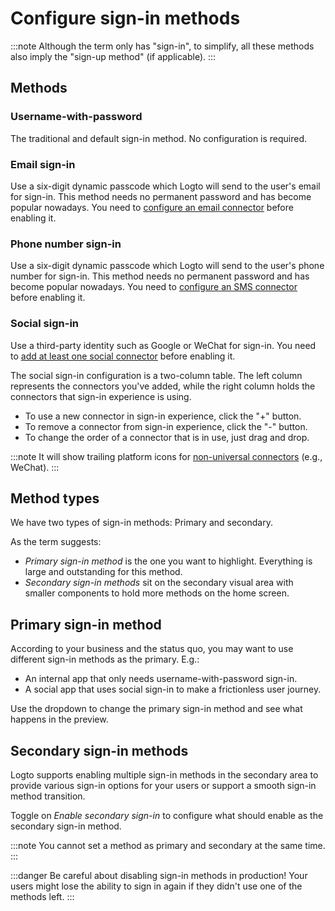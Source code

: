 
# Configure sign-in methods

:::note
Although the term only has "sign-in", to simplify, all these methods also imply the "sign-up method" (if applicable).
:::

<SaveChanges />

## Methods

### Username-with-password

The traditional and default sign-in method. No configuration is required.

### Email sign-in

Use a six-digit dynamic passcode which Logto will send to the user's email for sign-in. This method needs no permanent password and has become popular nowadays. You need to [configure an email connector](#) before enabling it.

### Phone number sign-in

Use a six-digit dynamic passcode which Logto will send to the user's phone number for sign-in. This method needs no permanent password and has become popular nowadays. You need to [configure an SMS connector](#) before enabling it.

### Social sign-in

Use a third-party identity such as Google or WeChat for sign-in. You need to [add at least one social connector](#) before enabling it.

The social sign-in configuration is a two-column table. The left column represents the connectors you've added, while the right column holds the connectors that sign-in experience is using.

- To use a new connector in sign-in experience, click the "+" button.
- To remove a connector from sign-in experience, click the "-" button.
- To change the order of a connector that is in use, just drag and drop.

:::note
It will show trailing platform icons for [non-universal connectors](#) (e.g., WeChat).
:::

## Method types

We have two types of sign-in methods: Primary and secondary.

As the term suggests: 

- *Primary sign-in method* is the one you want to highlight. Everything is large and outstanding for this method.
- *Secondary sign-in methods* sit on the secondary visual area with smaller components to hold more methods on the home screen.

## Primary sign-in method

According to your business and the status quo, you may want to use different sign-in methods as the primary. E.g.:

- An internal app that only needs username-with-password sign-in.
- A social app that uses social sign-in to make a frictionless user journey.

Use the dropdown to change the primary sign-in method and see what happens in the preview.

## Secondary sign-in methods

Logto supports enabling multiple sign-in methods in the secondary area to provide various sign-in options for your users or support a smooth sign-in method transition.

Toggle on *Enable secondary sign-in* to configure what should enable as the secondary sign-in method.

:::note
You cannot set a method as primary and secondary at the same time.
:::

:::danger
Be careful about disabling sign-in methods in production! Your users might lose the ability to sign in again if they didn't use one of the methods left.
:::
